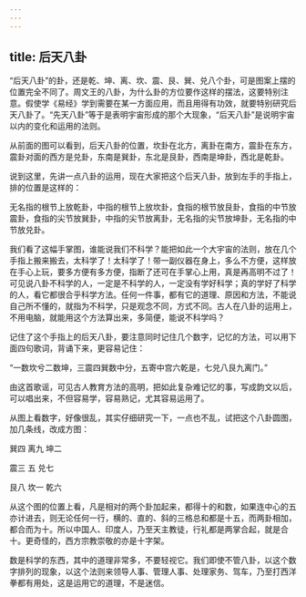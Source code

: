 ```yaml
---
---
---
```

title: 后天八卦
---




“后天八卦”的卦，还是乾、坤、离、坎、震、艮、巽、兑八个卦，可是图案上摆的位置完全不同了。周文王的八卦，为什么卦的方位要作这样的摆法，这要特别注意。假使学《易经》学到需要在某一方面应用，而且用得有功效，就要特别研究后天八卦了。“先天八卦”等于是表明宇宙形成的那个大现象，“后天八卦”是说明宇宙以内的变化和运用的法则。

从前面的图可以看到，后天八卦的位置，坎卦在北方，离卦在南方，震卦在东方，震卦对面的西方是兑卦，东南是巽卦，东北是艮卦，西南是坤卦，西北是乾卦。

说到这里，先讲一点八卦的运用，现在大家把这个后天八卦，放到左手的手指上，排的位置是这样的：

无名指的根节上放乾卦，中指的根节上放坎卦，食指的根节放艮卦，食指的中节放震卦，食指的尖节放巽卦，中指的尖节放离卦，无名指的尖节放坤卦，无名指的中节放兑卦。

我们看了这幅手掌图，谁能说我们不科学？能把如此一个大宇宙的法则，放在几个手指上搬来搬去，太科学了！太科学了！带一副仪器在身上，多么不方便，这样放在手心上玩，要多方便有多方便，指断了还可在手掌心上用，真是再高明不过了！可见说八卦不科学的人，一定是不科学的人，一定没有学好科学；真的学好了科学的人，看它都很合乎科学方法。任何一件事，都有它的道理、原因和方法，不能说自己所不懂的，就指为不科学，只是观念不同，方式不同。古人在八卦的运用上，不用电脑，就能用这个方法算出来，多简便，能说不科学吗？

记住了这个手指上的后天八卦，要注意同时记住几个数字，记忆的方法，可以用下面四句歌词，背诵下来，更容易记住：

“一数坎兮二数坤，三震四巽数中分，五寄中宫六乾是，七兑八艮九离门。”

由这首歌谣，可见古人教育方法的高明，把如此复杂难记忆的事，写成韵文以后，可以唱出来，不但容易学，容易熟记，尤其容易运用了。



从图上看数字，好像很乱，其实仔细研究一下，一点也不乱，试把这个八卦圆图，加几条线，改成方图：

巽四 离九 坤二

震三 五 兑七

艮八 坎一 乾六

从这个图的位置上看，凡是相对的两个卦加起来，都得十的和数，如果连中心的五亦计进去，则无论任何一行，横的、直的、斜的三格总和都是十五，而两卦相加，都合而为十。所以中国人、印度人，乃至天主教徒，行礼都是两掌合起，就是合十。更奇怪的，西方宗教崇敬的亦是十字架。

数是科学的东西，其中的道理非常多，不要轻视它。我们即使不管八卦，以这个数字排列的现象，以这个法则来领导人事、管理人事、处理家务、驾车，乃至打西洋拳都有用处，这是运用它的道理，不是迷信。